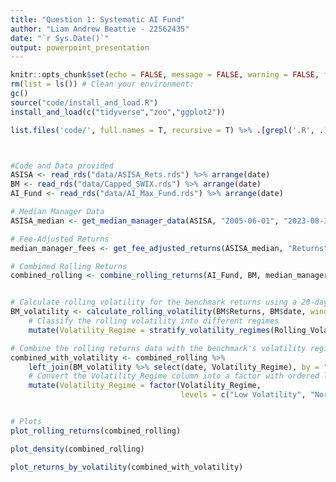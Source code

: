 ```yaml
---
title: "Question 1: Systematic AI Fund"
author: "Liam Andrew Beattie - 22562435"
date: "`r Sys.Date()`"
output: powerpoint_presentation
---
```


```r
knitr::opts_chunk$set(echo = FALSE, message = FALSE, warning = FALSE, fig.width = 6, fig.height = 5, fig.pos="H", fig.pos = 'H',fig.align='center')
rm(list = ls()) # Clean your environment:
gc() 
source("code/install_and_load.R")
install_and_load(c("tidyverse","zoo","ggplot2"))

list.files('code/', full.names = T, recursive = T) %>% .[grepl('.R', .)] %>% as.list() %>% walk(~source(.))



#Code and Data provided 
ASISA <- read_rds("data/ASISA_Rets.rds") %>% arrange(date)
BM <- read_rds("data/Capped_SWIX.rds") %>% arrange(date)
AI_Fund <- read_rds("data/AI_Max_Fund.rds") %>% arrange(date)
```

```r
# Median Manager Data
ASISA_median <- get_median_manager_data(ASISA, "2005-06-01", "2023-08-31")

# Fee-Adjusted Returns
median_manager_fees <- get_fee_adjusted_returns(ASISA_median, "Returns", c(50, 100, 200))

# Combined Rolling Returns
combined_rolling <- combine_rolling_returns(AI_Fund, BM, median_manager_fees, c(12, 24, 36))


# Calculate rolling volatility for the benchmark returns using a 20-day window
BM_volatility <- calculate_rolling_volatility(BM$Returns, BM$date, window_size = 20) %>%
    # Classify the rolling volatility into different regimes 
    mutate(Volatility_Regime = stratify_volatility_regimes(Rolling_Volatility))

# Combine the rolling returns data with the benchmark's volatility regimes
combined_with_volatility <- combined_rolling %>%
    left_join(BM_volatility %>% select(date, Volatility_Regime), by = "date") %>%
    # Convert the Volatility_Regime column into a factor with ordered levels
    mutate(Volatility_Regime = factor(Volatility_Regime, 
                                      levels = c("Low Volatility", "Normal", "High Volatility")))



```
```r

# Plots
plot_rolling_returns(combined_rolling)

```

```r
plot_density(combined_rolling)

```

```r
plot_returns_by_volatility(combined_with_volatility)
```



